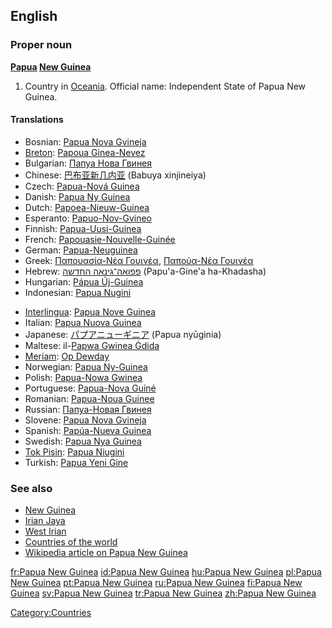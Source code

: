 {{wikipedia}}
==English==

===Proper noun===
'''[[Papua]] [[New Guinea]]'''

# Country in [[Oceania]]. Official name: Independent State of Papua New Guinea.

====Translations====
{{trans-top|country in Oceania}}
* Bosnian: [[Papua Nova Gvineja]] {{f}}
* [[Breton]]: [[Papoua Ginea-Nevez]]
* Bulgarian: [[Папуа Нова Гвинея]]
* Chinese: [[巴布亚新几内亚]] (Babuya xinjineiya)
* Czech: [[Papua-Nová Guinea]] {{f}}
* Danish: [[Papua Ny Guinea]]
* Dutch: [[Papoea-Nieuw-Guinea]]
* Esperanto: [[Papuo-Nov-Gvineo]]
* Finnish: [[Papua-Uusi-Guinea]]
* French: [[Papouasie-Nouvelle-Guinée]] {{f}}
* German: [[Papua-Neuguinea]]
* Greek: [[Παπουασία-Νέα Γουινέα]], [[Παπούα-Νέα Γουινέα]]
* Hebrew: [[פפואה־גינאה החדשה]] (Papu'a-Gine'a ha-Khadasha)
* Hungarian: [[Pápua Új-Guinea]]
* Indonesian: [[Papua Nugini]]
{{trans-mid}}
* [[Interlingua]]: [[Papua Nove Guinea]]
* Italian: [[Papua Nuova Guinea]]
* Japanese: [[パプアニューギニア]] (Papua nyūginia)
* Maltese: il-[[Papwa Gwinea Ġdida]]
* [[Meriam]]: [[Op Dewday]]
* Norwegian: [[Papua Ny-Guinea]]
* Polish: [[Papua-Nowa Gwinea]]
* Portuguese: [[Papua-Nova Guiné]]
* Romanian: [[Papua-Noua Guinee]] {{f}}
* Russian: [[Папуа-Новая Гвинея]]
* Slovene: [[Papua Nova Gvineja]] {{f}}
* Spanish: [[Papúa-Nueva Guinea]]
* Swedish: [[Papua Nya Guinea]]
* [[Tok Pisin]]: [[Papua Niugini]]
* Turkish: [[Papua Yeni Gine]]
{{trans-bottom}}

===See also===
* [[New Guinea]]
* [[Irian Jaya]]
* [[West Irian]]
* [[Appendix:Countries of the world|Countries of the world]]
* [[w:Papua New Guinea|Wikipedia article on Papua New Guinea]]

[[Category:Countries]]

[[fr:Papua New Guinea]]
[[id:Papua New Guinea]]
[[hu:Papua New Guinea]]
[[pl:Papua New Guinea]]
[[pt:Papua New Guinea]]
[[ru:Papua New Guinea]]
[[fi:Papua New Guinea]]
[[sv:Papua New Guinea]]
[[tr:Papua New Guinea]]
[[zh:Papua New Guinea]]
